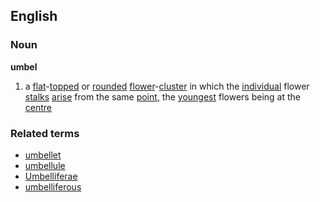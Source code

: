 ==English==
===Noun===
'''umbel'''
#a [[flat]]-[[topped]] or [[rounded]] [[flower]]-[[cluster]] in which the [[individual]] flower [[stalk]]s [[arise]] from the same [[point]], the [[youngest]] flowers being at the [[centre]]
===Related terms===
*[[umbellet]]
*[[umbellule]]
*[[Umbelliferae]]
*[[umbelliferous]]